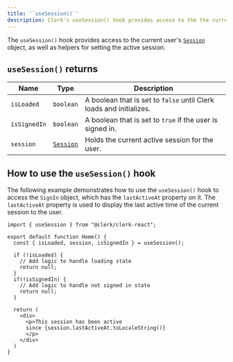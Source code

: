 ```yaml
---
title: '`useSession()`'
description: Clerk's useSession() hook provides access to the the current user Session object, as well as helpers to set the active session.
---
```


The `useSession()` hook provides access to the current user's [`Session`](/docs/references/javascript/session) object, as well as helpers for setting the active session.

## `useSession()` returns

| Name | Type | Description |
| --- | --- | --- |
| `isLoaded` | `boolean` | A boolean that is set to `false` until Clerk loads and initializes. |
| `isSignedIn` | `boolean` | A boolean that is set to `true` if the user is signed in. |
| `session` | [`Session`](/docs/references/javascript/session) | Holds the current active session for the user. |

## How to use the `useSession()` hook

The following example demonstrates how to use the `useSession()` hook to access the `SignIn` object, which has the `lastActiveAt` property on it. The `lastActiveAt` property is used to display the last active time of the current session to the user.

```tsx filename="home.tsx"
import { useSession } from "@clerk/clerk-react";

export default function Home() {
  const { isLoaded, session, isSignedIn } = useSession();

  if (!isLoaded) {
    // Add logic to handle loading state
    return null;
  }
  if(!isSignedIn) {
    // Add logic to handle not signed in state
    return null;
  }

  return (
    <div>
      <p>This session has been active
      since {session.lastActiveAt.toLocaleString()}
      </p>
    </div>
  )
}
```
